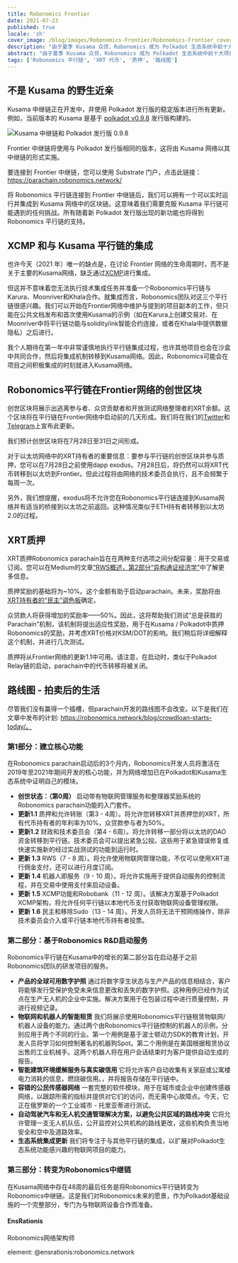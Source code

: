 ```yaml
---
title: Robonomics Frontier
date: 2021-07-23
published: true
locale: 'zh'
cover_image: /blog/images/Robonomics-Frontier/Robonomics-Frontier_cover_2_blog.jpg
description: "由于夏季 Kusama 众贷，Robonomics 成为 Polkadot 生态系统中前十大项目之一。在下一波拍卖之前，项目开发人员决定部署和维护一个功能上相同的网络。"
abstract: "由于夏季 Kusama 众贷，Robonomics 成为 Polkadot 生态系统中前十大项目之一。在下一波拍卖之前，项目开发人员决定部署和维护一个功能上相同的网络 —— Frontier 中继链，该链将与 Robonomics 平行链集成。"
tags: ['Robonomics 平行链', 'XRT 代币', '质押', '路线图']
---
```


## 不是 Kusama 的野生近亲

Kusama 中继链正在开发中，并使用 Polkadot 发行版的稳定版本进行所有更新。例如，当前版本的 Kusama 是基于 [polkadot v0.9.8](https://github.com/paritytech/polkadot/releases/tag/v0.9.8) 发行版构建的。

![Kusama 中继链和 Polkadot 发行版 0.9.8](/blog/images/Robonomics-Frontier/Kusama-Relay-Chain-and-Polkadot-release-0-9-8.jpg)

Frontier 中继链将使用与 Polkadot 发行版相同的版本，这将由 Kusama 网络以其中继链的形式实施。

要连接到 Frontier 中继链，您可以使用 Substrate 门户，点击此链接：https://parachain.robonomics.network/

将 Robonomics 平行链连接到 Frontier 中继链后，我们可以拥有一个可以实时运行并集成到 Kusama 网络中的区块链。这意味着我们需要克服 Kusama 平行链可能遇到的任何挑战。所有随着新 Polkadot 发行版出现的新功能也将得到 Robonomics 平行链的支持。

## XCMP 和与 Kusama 平行链的集成

也许今天（2021 年）唯一的缺点是，在讨论 Frontier 网络的生命周期时，而不是关于主要的Kusama网络，缺乏通过[XCMP](https://wiki.polkadot.network/docs/learn-crosschain#overview-of-xcmp)进行集成。

但这并不意味着您无法执行技术集成任务并准备一个Robonomics平行链与Karura、Moonriver和Khala合作。就集成而言，Robonomics团队对这三个平行链很感兴趣。我们可以开始在Frontier网络中维护与提到的项目副本的工作，但只能在公共文档发布和首次使用Kusama的示例（如在Karura上创建交易对、在Moonriver中将平行链功能与solidity/ink智能合约连接，或者在Khala中提供数据隐私）之后进行。

我个人期待在第一年中非常谨慎地执行平行链集成过程，也许其他项目也会在沙盒中共同合作，然后将集成机制转移到Kusama网络。因此，Robonomics可能会在项目之间积极集成的时刻就进入Kusama网络。

## Robonomics平行链在Frontier网络的创世区块

创世区块将展示出逃离参与者、众贷贡献者和开放测试网络整理者的XRT余额。这个区块将在平行链在Frontier网络中启动前的几天形成。我们将在我们的[Twitter](https://twitter.com/AIRA_Robonomics)和[Telegram](https://t.me/Robonomics_ann)上宣布此更新。

我们预计创世区块将在7月28日至31日之间形成。

对于以太坊网络中的XRT持有者的重要信息：要参与平行链的创世区块并参与质押，您可以在7月28日之前使用dapp exodus。7月28日后，将仍然可以将XRT代币转移到以太坊到Frontier。但此过程将由网络的技术委员会执行，且不会频繁于每周一次。

另外，我们想提醒，exodus将不允许您在Robonomics平行链连接到Kusama网络并有适当的桥接到以太坊之前返回。这种情况类似于ETH持有者转移到以太坊2.0的过程。

## XRT质押

XRT质押Robonomics parachain旨在在两种支付选项之间分配容量：用于交易或订阅。您可以在Medium的文章[“RWS概述，第2部分“异构通证经济学”](https://blog.aira.life/rws-overview-part-2-heterogeneous-tokenomics-afc209cc855)中了解更多信息。

质押奖励的基础将为~10%。这个金额有助于启动parachain。未来，奖励将由[XRT持有者的“民主”调色板](https://substrate.dev/rustdocs/latest/pallet_democracy/)确定。

众贷款人将获得增加的奖励率——50%。因此，这将帮助我们测试“总是获胜的Parachain”机制，该机制将提出适应性奖励，用于在Kusama / Polkadot中质押Robonomics的奖励，并考虑XRT价格对KSM/DOT的影响。我们稍后将详细解释这个机制，并进行几次测试。

质押将从Frontier网络的更新1.1中可用。请注意，在启动时，类似于Polkadot Relay链的启动，parachain中的代币转移将被关闭。

## 路线图 - 拍卖后的生活

尽管我们没有赢得一个插槽，但parachain开发的路线图不会改变。以下是我们在文章中发布的计划: https://robonomics.network/blog/crowdloan-starts-today/。

<TextCard>

### 第1部分：建立核心功能

在Robonomics parachain启动后的3个月内，Robonomics开发人员将激活在2019年至2021年期间开发的核心功能，并为网络增加已在Polkadot和Kusama生态系统中证明自己的模块。

* **创世状态：（第0周）** 启动带有物联网管理服务和整理器奖励系统的Robonomics parachain功能的入门套件。
* **更新1.1** 质押和允许转账（第3 - 4周）。将允许您转移XRT并质押您的XRT，所有代币持有者的年利率为10%，众贷款参与者为50%。
* **更新1.2** 财政和技术委员会（第4 - 6周）。将允许转移一部分将以太坊的DAO资金转移到平行链。技术委员会可以提出紧急公投。这些用于紧急错误修复或快速实施新的经过实战测试的功能到运行时。
* **更新 1.3** RWS（7 - 8 周）。将允许使用物联网管理功能，不仅可以使用XRT进行佣金支付，还可以进行月度订阅。
* **更新 1.4** 机器人即服务（9 - 10 周）。将允许实施用于提供自动服务的控制流程，并在交易中使用支付来启动设备。
* **更新 1.5** XCMP功能和Robobank（11 - 12 周）。该解决方案基于Polkadot XCMP架构，将允许任何平行链以本地代币支付获取物联网设备管理权限。
* **更新 1.6** 民主和移除Sudo（13 - 14 周）。开发人员将无法干预网络操作，除非技术委员会介入或平行链本地代币持有者投票。

</TextCard>

<TextCard>

### 第二部分：基于Robonomics R&D启动服务

Robonomics平行链在Kusama中的增长的第二部分旨在启动基于之前Robonomics团队的研发项目的服务。

* **产品的全球可用数字护照** 通过将数字孪生状态与生产产品的信息相结合，客户将能够发行受保护免受未来信息更改和丢失的数字护照。这种用例已经作为试点在生产无人机的企业中实施。解决方案用于在包装过程中进行质量控制，并进行视频记录。
* **物联网和机器人的智能租赁** 我们将展示使用Robonomics平行链租赁物联网/机器人设备的能力。通过两个由Robonomics平行链控制的机器人的示例，分别应用于两个不同的行业。第一个用例是基于波士顿动力SDK的教育计划，开发人员将学习如何控制著名的机器狗Spot。第二个用例是在美国根据租赁协议出售的工业机械手。这两个机器人将在用户会话结束时为客户提供自动生成的报告。
* **智能建筑环境缓解服务与真实碳信用** 它将允许客户自动收集有关家庭或公寓楼电力消耗的信息，燃烧碳信用。，并将报告存储在平行链中。
* **容错的公民传感器网络** 一套完整的软件模块，用于在城市或企业中创建传感器网络，以跟踪所需的指标并提供对它们的访问，而无需中心故障点。今天，它正在俄罗斯的一个工业城市 - 托里亚蒂进行测试。
* **自动驾驶汽车和无人机交通管理解决方案，以避免公共区域的路线冲突** 它将允许管理一支无人机队伍，公开监控对公共机构的路线更改，这些机构负责当地安全和空中及道路效率。
* **生态系统集成更新** 我们将专注于与其他平行链的集成，以扩展对Polkadot生态系统功能感兴趣的物联网项目的能力。

</TextCard>

<TextCard>

### 第三部分：转变为Robonomics中继链

在Kusama网络中存在48周的最后任务是将Robonomics平行链转变为Robonomics中继链。这是我们对Robonomics未来的愿景，作为Polkadot基础设施的一个完整部分，专门为与物联网设备合作而准备。

</TextCard>

<TextCard image="/avatars/Sergei-Lonshakov.jpg" back="transparent" imageSize="big" alignContentV="middle">

#### EnsRationis

Robonomics网络架构师

element: @ensrationis:robonomics.network

</TextCard>

